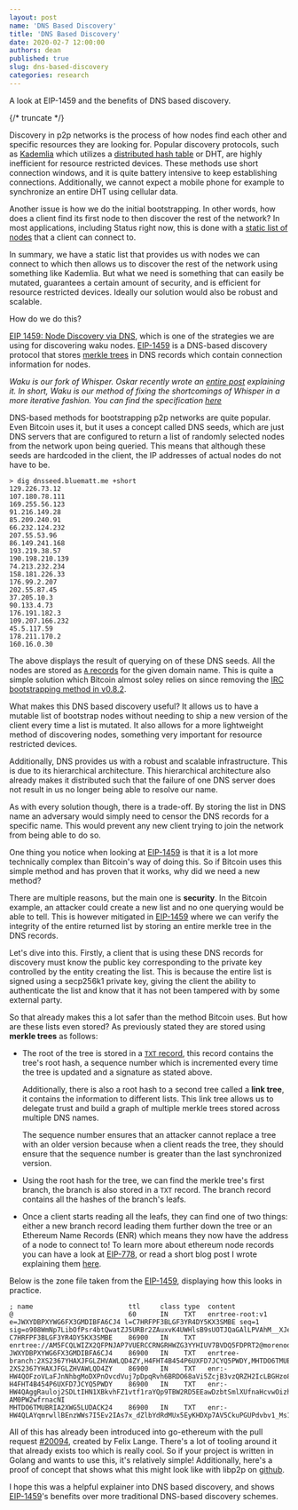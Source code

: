 ```yaml
---
layout: post
name: 'DNS Based Discovery'
title: 'DNS Based Discovery'
date: 2020-02-7 12:00:00
authors: dean
published: true
slug: dns-based-discovery
categories: research
---
```


A look at EIP-1459 and the benefits of DNS based discovery.

{/* truncate */}

Discovery in p2p networks is the process of how nodes find each other and specific resources they are looking for. Popular discovery protocols, such as [Kademlia](https://pdos.csail.mit.edu/~petar/papers/maymounkov-kademlia-lncs.pdf) which utilizes a [distributed hash table](https://en.wikipedia.org/wiki/Distributed_hash_table) or DHT, are highly inefficient for resource restricted devices. These methods use short connection windows, and it is quite battery intensive to keep establishing connections. Additionally, we cannot expect a mobile phone for example to synchronize an entire DHT using cellular data.

Another issue is how we do the initial bootstrapping. In other words, how does a client find its first node to then discover the rest of the network? In most applications, including Status right now, this is done with a [static list of nodes](https://rfc.vac.dev/status/deprecated/client/#bootstrapping) that a client can connect to.

In summary, we have a static list that provides us with nodes we can connect to which then allows us to discover the rest of the network using something like Kademlia. But what we need is something that can easily be mutated, guarantees a certain amount of security, and is efficient for resource restricted devices. Ideally our solution would also be robust and scalable.

How do we do this?

[EIP 1459: Node Discovery via DNS](https://eips.ethereum.org/EIPS/eip-1459), which is one of the strategies we are using for discovering waku nodes. [EIP-1459](https://eips.ethereum.org/EIPS/eip-1459) is a DNS-based discovery protocol that stores [merkle trees](https://en.wikipedia.org/wiki/Merkle_tree) in DNS records which contain connection information for nodes.

_Waku is our fork of Whisper. Oskar recently wrote an [entire post](https://vac.dev/fixing-whisper-with-waku) explaining it. In short, Waku is our method of fixing the shortcomings of Whisper in a more iterative fashion. You can find the specification [here](https://rfc.vac.dev/waku/standards/legacy/6/waku1/)_

DNS-based methods for bootstrapping p2p networks are quite popular. Even Bitcoin uses it, but it uses a concept called DNS seeds, which are just DNS servers that are configured to return a list of randomly selected nodes from the network upon being queried. This means that although these seeds are hardcoded in the client, the IP addresses of actual nodes do not have to be.

```console
> dig dnsseed.bluematt.me +short
129.226.73.12
107.180.78.111
169.255.56.123
91.216.149.28
85.209.240.91
66.232.124.232
207.55.53.96
86.149.241.168
193.219.38.57
190.198.210.139
74.213.232.234
158.181.226.33
176.99.2.207
202.55.87.45
37.205.10.3
90.133.4.73
176.191.182.3
109.207.166.232
45.5.117.59
178.211.170.2
160.16.0.30
```

The above displays the result of querying on of these DNS seeds. All the nodes are stored as [`A` records](https://simpledns.plus/help/a-records) for the given domain name. This is quite a simple solution which Bitcoin almost soley relies on since removing the [IRC bootstrapping method in v0.8.2](https://en.bitcoin.it/wiki/Network#IRC).

What makes this DNS based discovery useful? It allows us to have a mutable list of bootstrap nodes without needing to ship a new version of the client every time a list is mutated. It also allows for a more lightweight method of discovering nodes, something very important for resource restricted devices.

Additionally, DNS provides us with a robust and scalable infrastructure. This is due to its hierarchical architecture. This hierarchical architecture also already makes it distributed such that the failure of one DNS server does not result in us no longer being able to resolve our name.

As with every solution though, there is a trade-off. By storing the list in DNS name an adversary would simply need to censor the DNS records for a specific name. This would prevent any new client trying to join the network from being able to do so.

One thing you notice when looking at [EIP-1459](https://eips.ethereum.org/EIPS/eip-1459) is that it is a lot more technically complex than Bitcoin's way of doing this. So if Bitcoin uses this simple method and has proven that it works, why did we need a new method?

There are multiple reasons, but the main one is **security**. In the Bitcoin example, an attacker could create a new list and no one querying would be able to tell. This is however mitigated in [EIP-1459](https://eips.ethereum.org/EIPS/eip-1459) where we can verify the integrity of the entire returned list by storing an entire merkle tree in the DNS records.

Let's dive into this. Firstly, a client that is using these DNS records for discovery must know the public key corresponding to the private key controlled by the entity creating the list. This is because the entire list is signed using a secp256k1 private key, giving the client the ability to authenticate the list and know that it has not been tampered with by some external party.

So that already makes this a lot safer than the method Bitcoin uses. But how are these lists even stored? As previously stated they are stored using **merkle trees** as follows:

- The root of the tree is stored in a [`TXT` record](https://simpledns.plus/help/txt-records), this record contains the tree's root hash, a sequence number which is incremented every time the tree is updated and a signature as stated above.

  Additionally, there is also a root hash to a second tree called a **link tree**, it contains the information to different lists. This link tree allows us to delegate trust and build a graph of multiple merkle trees stored across multiple DNS names.

  The sequence number ensures that an attacker cannot replace a tree with an older version because when a client reads the tree, they should ensure that the sequence number is greater than the last synchronized version.

- Using the root hash for the tree, we can find the merkle tree's first branch, the branch is also stored in a `TXT` record. The branch record contains all the hashes of the branch's leafs.

- Once a client starts reading all the leafs, they can find one of two things: either a new branch record leading them further down the tree or an Ethereum Name Records (ENR) which means they now have the address of a node to connect to! To learn more about ethereum node records you can have a look at [EIP-778](https://eips.ethereum.org/EIPS/eip-778), or read a short blog post I wrote explaining them [here](https://dean.eigenmann.me/blog/2020/01/21/network-addresses-in-ethereum/#enr).

Below is the zone file taken from the [EIP-1459](https://eips.ethereum.org/EIPS/eip-1459), displaying how this looks in practice.

```
; name                        ttl     class type  content
@                             60      IN    TXT   enrtree-root:v1 e=JWXYDBPXYWG6FX3GMDIBFA6CJ4 l=C7HRFPF3BLGF3YR4DY5KX3SMBE seq=1 sig=o908WmNp7LibOfPsr4btQwatZJ5URBr2ZAuxvK4UWHlsB9sUOTJQaGAlLPVAhM__XJesCHxLISo94z5Z2a463gA
C7HRFPF3BLGF3YR4DY5KX3SMBE    86900   IN    TXT   enrtree://AM5FCQLWIZX2QFPNJAP7VUERCCRNGRHWZG3YYHIUV7BVDQ5FDPRT2@morenodes.example.org
JWXYDBPXYWG6FX3GMDIBFA6CJ4    86900   IN    TXT   enrtree-branch:2XS2367YHAXJFGLZHVAWLQD4ZY,H4FHT4B454P6UXFD7JCYQ5PWDY,MHTDO6TMUBRIA2XWG5LUDACK24
2XS2367YHAXJFGLZHVAWLQD4ZY    86900   IN    TXT   enr:-HW4QOFzoVLaFJnNhbgMoDXPnOvcdVuj7pDpqRvh6BRDO68aVi5ZcjB3vzQRZH2IcLBGHzo8uUN3snqmgTiE56CH3AMBgmlkgnY0iXNlY3AyNTZrMaECC2_24YYkYHEgdzxlSNKQEnHhuNAbNlMlWJxrJxbAFvA
H4FHT4B454P6UXFD7JCYQ5PWDY    86900   IN    TXT   enr:-HW4QAggRauloj2SDLtIHN1XBkvhFZ1vtf1raYQp9TBW2RD5EEawDzbtSmlXUfnaHcvwOizhVYLtr7e6vw7NAf6mTuoCgmlkgnY0iXNlY3AyNTZrMaECjrXI8TLNXU0f8cthpAMxEshUyQlK-AM0PW2wfrnacNI
MHTDO6TMUBRIA2XWG5LUDACK24    86900   IN    TXT   enr:-HW4QLAYqmrwllBEnzWWs7I5Ev2IAs7x_dZlbYdRdMUx5EyKHDXp7AV5CkuPGUPdvbv1_Ms1CPfhcGCvSElSosZmyoqAgmlkgnY0iXNlY3AyNTZrMaECriawHKWdDRk2xeZkrOXBQ0dfMFLHY4eENZwdufn1S1o
```

All of this has already been introduced into go-ethereum with the pull request [#20094](https://github.com/ethereum/go-ethereum/pull/20094), created by Felix Lange. There's a lot of tooling around it that already exists too which is really cool. So if your project is written in Golang and wants to use this, it's relatively simple! Additionally, here's a proof of concept that shows what this might look like with libp2p on [github](https://github.com/decanus/dns-discovery).

I hope this was a helpful explainer into DNS based discovery, and shows [EIP-1459](https://eips.ethereum.org/EIPS/eip-1459)'s benefits over more traditional DNS-based discovery schemes.
